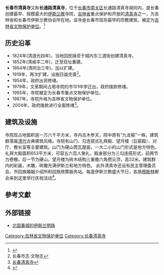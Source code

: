{{文物保护单位
| 级别 = 省级  
 |省区市 = 吉林省 
 |图片 = [[File:Changchun_mosque.jpg|220px]]  
 |名称 = 长春市清真寺 
 |编号 =   
 |分类 = 古建筑   
 |时代 = [[清|清]]   
 |所在 = [[长春市|长春市]][[南关区|南关区]]   
 |登录 = 1987年10月20日   
 }}   
'''长春市清真寺'''又称'''长通路清真寺'''，位于[[长春市|长春市]][[南关区|南关区]]长通路清真寺胡同内，是长春创建最早、规模最大的[[伊斯兰教|伊斯兰教]]寺院，[[吉林省|吉林省]]重点保护和开放的[[清真寺|清真寺]]之一，为吉林省和长春市伊斯兰教协会所在地。该寺是长春市现存最早的宗教建筑，被定为[[吉林省文物保护单位|吉林省文物保护单位]]。<ref>{{cite web|author=吉林省文化厅|title=吉林省省级文物保护单位一览表|url=http://wht.jl.gov.cn/whzl/wwbl/200812/t20081220_508533.html|accessdate=2012-11-12|deadurl=yes|archiveurl=https://web.archive.org/web/20121102155656/http://wht.jl.gov.cn/whzl/wwbl/200812/t20081220_508533.html|archivedate=2012-11-02}}</ref>   
    
==历史沿革==   
*1824年(清道光四年)，当地回民捐资于城内东三道街创建清真寺。   
*1852年(清咸丰二年)，迁至现址重建。   
*1864年(清同治三年)，加以扩建。   
*1919年，再次扩建，设施日益完善<ref>长春市志·文物志</ref>。  
*1954年，政府出资修缮。
*1979年，文革期间占用寺院的市101中学迁出，政府拨款修缮。
*1985年，寺院被定为长春市重点文物保护单位。
*1987年，寺院升格为吉林省文物保护单位。
*2004年，政府拨款进行全面修缮<ref>[http://www.ccghj.gov.cn/news/20081216/200812161031591732.html 长春清真寺]{{dead link|date=2018年5月 |bot=InternetArchiveBot |fix-attempted=yes }}</ref>。

==建筑及设施==   
寺院现占地面积逾一万六千平方米，寺内古木参天，院中原有“九龙榆”一株，建筑群落属[[清代|清代]]古典建筑风格。寺院有山门、勾连搭式礼拜殿、望月楼（后窑殿）、对厅、教长室等主要建筑。山门为硬山筒瓦屋面，一大二小的山门形式是地方特色。礼拜大殿面积653平方米，可容五六百人聚礼，殿身部分为三勾连搭形式，前两节为卷棚，后一节为硬山。望月楼为砖木结构三重檐六角攒尖顶，高32米。建筑群内的彩画，木雕，砖雕充满伊斯兰和地方特色。
此外清真寺还设有民主管理委员会、市回族婚姻介绍所和回族殡葬服务站。每逢伊斯兰教盛大节日，各族[[穆斯林|穆斯林]]都会来到这里举行庆祝活动<ref>{{Cite web |url=http://www.tryjohn.com/viewone-44758074.html |title=图说长春——清真寺 |access-date=2009-12-03 |archive-date=2020-04-24 |archive-url=https://web.archive.org/web/20200424030700/http://www.tryjohn.com/viewone-44758074.html |dead-url=no }}</ref>。

==參考文獻==
<div class="references-small">
<references></references>
</div>
    
==外部链接==   
*[https://web.archive.org/web/20080607054144/http://www.nxnews.net/382/2007-5-23/28@117753.htm 北国春城的伊斯兰明珠]   
      
[[Category:吉林省文物保护单位|Category:吉林省文物保护单位]]   
[[Category:长春清真寺|Category:长春清真寺]]